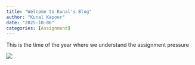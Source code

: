 ```yaml
---
title: "Welcome to Kunal's Blog"
author: "Kunal Kapoor"
date: "2025-10-06"
categories: [Assignment]
---
```


This is the time of the year where we understand the assignment pressure

![](thumbnail.jpg)


